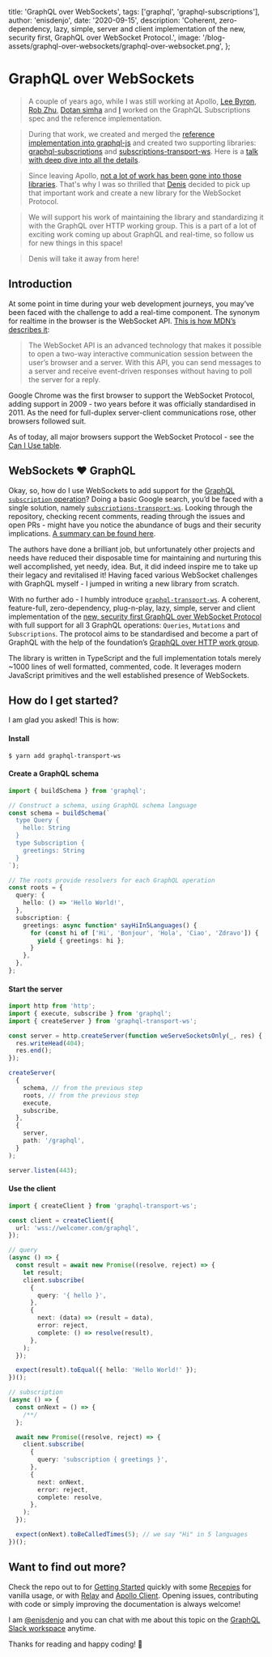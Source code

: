 
  title: 'GraphQL over WebSockets',
  tags: ['graphql', 'graphql-subscriptions'],
  author: 'enisdenjo',
  date: '2020-09-15',
  description:
    'Coherent, zero-dependency, lazy, simple, server and client implementation of the new, security first, GraphQL over WebSocket Protocol.',
  image: '/blog-assets/graphql-over-websockets/graphql-over-websocket.png',
};


# GraphQL over WebSockets

> A couple of years ago, while I was still working at Apollo, [Lee Byron](https://github.com/leebyron), [Rob Zhu](https://github.com/robzhu), [Dotan simha](https://github.com/dotansimha) and [I](https://github.com/urigo) worked on the GraphQL Subscriptions spec and the reference implementation.

> During that work, we created and merged the [reference implementation into graphql-js](https://github.com/graphql/graphql-js/pull/846) and created two supporting libraries: [graphql-subscriptions](https://github.com/apollographql/graphql-subscriptions) and [subscriptions-transport-ws](https://github.com/apollographql/subscriptions-transport-ws). Here is a [talk with deep dive into all the details](https://youtu.be/Wi7P39sF2nw).

> Since leaving Apollo, [not a lot of work has been gone into those libraries](https://github.com/apollographql/subscriptions-transport-ws/issues/777).
> That's why I was so thrilled that [Denis](https://github.com/enisdenjo) decided to pick up that important work and create a new library for the WebSocket Protocol.

> We will support his work of maintaining the library and standardizing it with the GraphQL over HTTP working group.
> This is a part of a lot of exciting work coming up about GraphQL and real-time, so follow us for new things in this space!

> Denis will take it away from here!

## Introduction

At some point in time during your web development journeys, you may’ve been faced with the challenge to add a real-time component. The synonym for realtime in the browser is the WebSocket API. [This is how MDN’s describes it](https://developer.mozilla.org/en-US/docs/Web/API/WebSockets_API):

> The WebSocket API is an advanced technology that makes it possible to open a two-way interactive communication session between the user’s browser and a server. With this API, you can send messages to a server and receive event-driven responses without having to poll the server for a reply.

Google Chrome was the first browser to support the WebSocket Protocol, adding support in 2009 - two years before it was officially standardised in 2011. As the need for full-duplex server-client communications rose, other browsers followed suit.

As of today, all major browsers support the WebSocket Protocol - see the [Can I Use table](https://caniuse.com/?search=Web%20Sockets).

## WebSockets ❤️ GraphQL

Okay, so, how do I use WebSockets to add support for the [GraphQL `subscription` operation](https://spec.graphql.org/June2018/#sec-Subscription)? Doing a basic Google search, you’d be faced with a single solution, namely [`subscriptions-transport-ws`](https://github.com/apollographql/subscriptions-transport-ws). Looking through the repository, checking recent comments, reading through the issues and open PRs - might have you notice the abundance of bugs and their security implications. [A summary can be found here](https://github.com/enisdenjo/graphql-transport-ws/issues/3).

The authors have done a brilliant job, but unfortunately other projects and needs have reduced their disposable time for maintaining and nurturing this well accomplished, yet needy, idea. But, it did indeed inspire me to take up their legacy and revitalised it! Having faced various WebSocket challenges with GraphQL myself - I jumped in writing a new library from scratch.

With no further ado - I humbly introduce [`graphql-transport-ws`](https://github.com/enisdenjo/graphql-transport-ws). A coherent, feature-full, zero-dependency, plug-n-play, lazy, simple, server and client implementation of the [new, security first GraphQL over WebSocket Protocol](https://github.com/enisdenjo/graphql-transport-ws/blob/master/PROTOCOL.md) with full support for all 3 GraphQL operations: `Queries`, `Mutations` and `Subscriptions`. The protocol aims to be standardised and become a part of GraphQL with the help of the foundation’s [GraphQL over HTTP work group](https://github.com/graphql/graphql-over-http/pull/140).

The library is written in TypeScript and the full implementation totals merely ~1000 lines of well formatted, commented, code. It leverages modern JavaScript primitives and the well established presence of WebSockets.

## How do I get started?

I am glad you asked! This is how:

#### Install

```shell
$ yarn add graphql-transport-ws
```

#### Create a GraphQL schema

```ts
import { buildSchema } from 'graphql';

// Construct a schema, using GraphQL schema language
const schema = buildSchema(`
  type Query {
    hello: String
  }
  type Subscription {
    greetings: String
  }
`);

// The roots provide resolvers for each GraphQL operation
const roots = {
  query: {
    hello: () => 'Hello World!',
  },
  subscription: {
    greetings: async function* sayHiIn5Languages() {
      for (const hi of ['Hi', 'Bonjour', 'Hola', 'Ciao', 'Zdravo']) {
        yield { greetings: hi };
      }
    },
  },
};
```

#### Start the server

```ts
import http from 'http';
import { execute, subscribe } from 'graphql';
import { createServer } from 'graphql-transport-ws';

const server = http.createServer(function weServeSocketsOnly(_, res) {
  res.writeHead(404);
  res.end();
});

createServer(
  {
    schema, // from the previous step
    roots, // from the previous step
    execute,
    subscribe,
  },
  {
    server,
    path: '/graphql',
  }
);

server.listen(443);
```

#### Use the client

```ts
import { createClient } from 'graphql-transport-ws';

const client = createClient({
  url: 'wss://welcomer.com/graphql',
});

// query
(async () => {
  const result = await new Promise((resolve, reject) => {
    let result;
    client.subscribe(
      {
        query: '{ hello }',
      },
      {
        next: (data) => (result = data),
        error: reject,
        complete: () => resolve(result),
      },
    );
  });

  expect(result).toEqual({ hello: 'Hello World!' });
})();

// subscription
(async () => {
  const onNext = () => {
    /**/
  };

  await new Promise((resolve, reject) => {
    client.subscribe(
      {
        query: 'subscription { greetings }',
      },
      {
        next: onNext,
        error: reject,
        complete: resolve,
      },
    );
  });

  expect(onNext).toBeCalledTimes(5); // we say "Hi" in 5 languages
})();
```

## Want to find out more?

Check the repo out to for [Getting Started](https://github.com/enisdenjo/graphql-transport-ws#getting-started) quickly with some [Recepies](https://github.com/enisdenjo/graphql-transport-ws#recipes) for vanilla usage, or with [Relay](https://relay.dev/) and [Apollo Client](https://www.apollographql.com/docs/react/). Opening issues, contributing with code or simply improving the documentation is always welcome!

I am [@enisdenjo](https://github.com/enisdenjo) and you can chat with me about this topic on the [GraphQL Slack workspace](https://graphql.slack.com/) anytime.

Thanks for reading and happy coding! 👋
